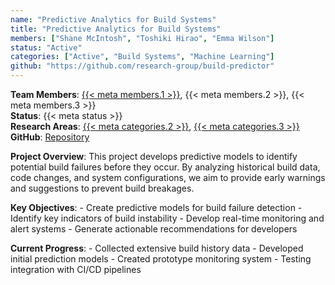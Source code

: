 ```yaml
---
name: "Predictive Analytics for Build Systems"
title: "Predictive Analytics for Build Systems"
members: ["Shane McIntosh", "Toshiki Hirao", "Emma Wilson"]
status: "Active"
categories: ["Active", "Build Systems", "Machine Learning"]
github: "https://github.com/research-group/build-predictor"
---
```

**Team Members**: [{{< meta members.1 >}}](../members/current/shanemcintosh.qmd), {{< meta members.2 >}}, {{< meta members.3 >}}  
**Status**: {{< meta status >}}  
**Research Areas**: [{{< meta categories.2 >}}](../projects.qmd#category=Build+Systems), [{{< meta categories.3 >}}](../projects.qmd#category=Machine+Learning)  
**GitHub**: [Repository]({{< meta github >}})

**Project Overview**: 
This project develops predictive models to identify potential build failures before they occur. By analyzing historical build data, code changes, and system configurations, we aim to provide early warnings and suggestions to prevent build breakages.

**Key Objectives**:
- Create predictive models for build failure detection
- Identify key indicators of build instability
- Develop real-time monitoring and alert systems
- Generate actionable recommendations for developers

**Current Progress**:
- Collected extensive build history data
- Developed initial prediction models
- Created prototype monitoring system
- Testing integration with CI/CD pipelines
